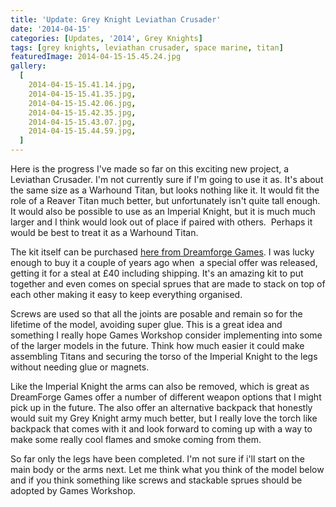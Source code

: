 ```yaml
---
title: 'Update: Grey Knight Leviathan Crusader'
date: '2014-04-15'
categories: [Updates, '2014', Grey Knights]
tags: [grey knights, leviathan crusader, space marine, titan]
featuredImage: 2014-04-15-15.45.24.jpg
gallery:
  [
    2014-04-15-15.41.14.jpg,
    2014-04-15-15.41.35.jpg,
    2014-04-15-15.42.06.jpg,
    2014-04-15-15.42.35.jpg,
    2014-04-15-15.43.07.jpg,
    2014-04-15-15.44.59.jpg,
  ]
---
```


Here is the progress I've made so far on this exciting new project, a Leviathan Crusader. I'm not currently sure if I'm going to use it as. It's about the same size as a Warhound Titan, but looks nothing like it. It would fit the role of a Reaver Titan much better, but unfortunately isn't quite tall enough. It would also be possible to use as an Imperial Knight, but it is much much larger and I think would look out of place if paired with others.  Perhaps it would be best to treat it as a Warhound Titan.

The kit itself can be purchased [here from Dreamforge Games](http://dreamforge-games.com/products/leviathan-crusader). I was lucky enough to buy it a couple of years ago when  a special offer was released, getting it for a steal at £40 including shipping. It's an amazing kit to put together and even comes on special sprues that are made to stack on top of each other making it easy to keep everything organised.

Screws are used so that all the joints are posable and remain so for the lifetime of the model, avoiding super glue. This is a great idea and something I really hope Games Workshop consider implementing into some of the larger models in the future. Think how much easier it could make assembling Titans and securing the torso of the Imperial Knight to the legs without needing glue or magnets.

Like the Imperial Knight the arms can also be removed, which is great as DreamForge Games offer a number of different weapon options that I might pick up in the future. The also offer an alternative backpack that honestly would suit my Grey Knight army much better, but I really love the torch like backpack that comes with it and look forward to coming up with a way to make some really cool flames and smoke coming from them.

So far only the legs have been completed. I'm not sure if i'll start on the main body or the arms next. Let me think what you think of the model below and if you think something like screws and stackable sprues should be adopted by Games Workshop.
